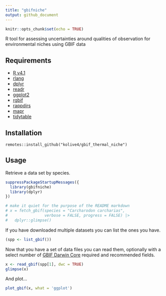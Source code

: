 ```yaml
---
title: "gbifniche"
output: github_document
---
```


```r
knitr::opts_chunk$set(echo = TRUE)
```


R tool for assessing uncertainties around qualities of observation for environmental niches using GBIF data


## Requirements

+ [R v4.1](https://www.r-project.org/)
+ [rlang](https://CRAN.R-project.org/package=rlang)
+ [dplyr](https://CRAN.R-project.org/package=dplyr)
+ [readr](https://CRAN.R-project.org/package=readr)
+ [ggplot2](https://CRAN.R-project.org/package=ggplot2)
+ [rgbif](https://CRAN.R-project.org/package=rgbif)
+ [rappdirs](https://CRAN.R-project.org/package=rappdirs)
+ [mapr](https://CRAN.R-project.org/package=mapr)
+ [tidytable](https://CRAN.R-project.org/package=tidytable)

## Installation

```
remotes::install_github("kolive4/gbif_thermal_niche")
```

## Usage

Retrieve a data set by species.

```r
suppressPackageStartupMessages({
  library(gbifniche)
  library(dplyr)
})

# make it quiet for the purpose of the README markdown
# x = fetch_gbif(species = "Carcharodon carcharias", 
#                verbose = FALSE, progress = FALSE) |>
#   dplyr::glimpse()
```

If you have downloaded multiple datasets you can list the ones you have.

```r
(spp <- list_gbif())
```

Now that you have a set of data files you can read them, optionally with a select number of [GBIF Darwin Core](https://ipt.gbif.org/manual/en/ipt/2.5/occurrence-data) required and recommended fields.

```r
x <- read_gbif(spp[1], dwc = TRUE)
glimpse(x)
```

And plot...

```r
plot_gbif(x, what = 'ggplot')
```